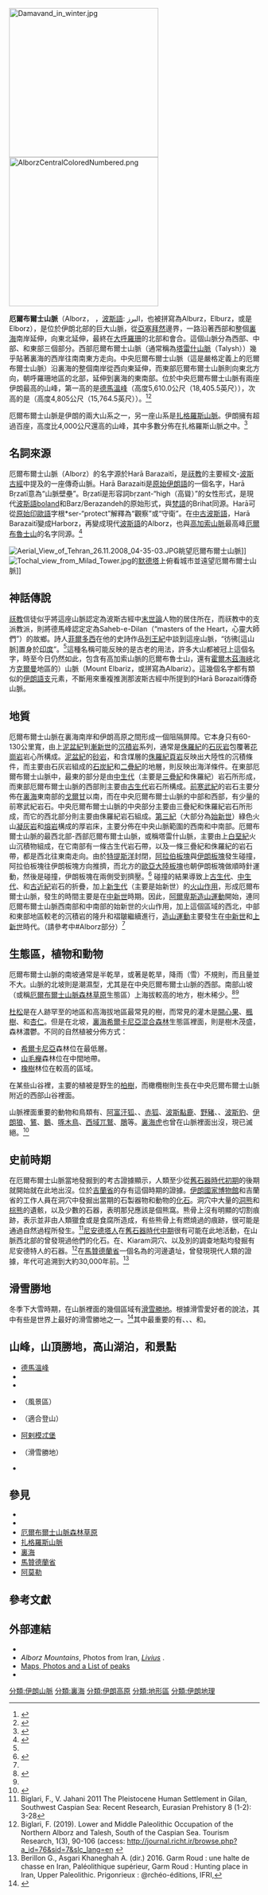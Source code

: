 {{Distinguish|厄尔布鲁士山}}
{{expand language|time=2017-07-23T14:45:50+00:00 }}
{{noteTA
|1=zh-hans:厄尔布尔士;zh-hk:厄爾布爾士;zh-tw:阿勒布爾茲;
|2=zh-cn:达马万德山;zh-hk:德馬溫峰;zh-tw:德馬溫峰;
}}

{{Infobox mountain range|name=厄爾布爾士山脈|photo=Almighty Damavand دماوند پوشیده ازبرف ازدوراهی معدن کمردشت - panoramio.jpg|photo_caption=位於厄爾布爾士山脈中的[[德馬峰|德馬峰]]，為伊朗最高峰|coordinates={{Coord|35|57|20|N|52|06|36|E|display=inline,title}}
}}
[[File:Damavand_in_winter.jpg|300px]]
[[File:AlborzCentralColoredNumbered.png|300px]]

'''厄爾布爾士山脈'''（Alborz，{{Audio|Alborz pronounce.ogg|listen}} {{lang-fa|البرز}}，[[波斯語|波斯語]]: البرز‎，也被拼寫為Alburz，Elburz，或是Elborz），是位於伊朗北部的巨大山脈，從[[亞塞拜然|亞塞拜然]]邊界，一路沿著西部和整個[[裏海|裏海]]南岸延伸，向東北延伸，最終在[[大呼羅珊|大呼羅珊]]的北部和{{link-en|阿拉達山脈|Aladagh Mountains}}會合。這個山脈分為西部、中部、和東部三個部分。西部厄爾布爾士山脈（通常稱為[[塔雷什山脈|塔雷什山脈]]（Talysh））幾乎貼著裏海的西岸往南南東方走向。中央厄爾布爾士山脈（這是嚴格定義上的厄爾布爾士山脈）沿裏海的整個南岸從西向東延伸，而東部厄爾布爾士山脈則向東北方向，朝呼羅珊地區的北部，延伸到裏海的東南部。位於中央厄爾布爾士山脈有兩座伊朗最高的山峰，第一高的是[[德馬溫峰|德馬溫峰]]（高度5,610.0公尺（18,405.5英尺）），次高的是{{le|阿朗峰|Alam-Kuh}}（高度4,805公尺（15,764.5英尺））。<ref name="geology">{{cite book|last= Bobek|first= Hans|date= |title= Elburz Mountains mountain range Iran|url= https://www.britannica.com/place/Elburz-Mountains|location= |publisher= Britannica|page= |isbn= |author-link= |access-date= 2021-06-07|archive-date= 2020-10-27|archive-url= https://web.archive.org/web/20201027103213/https://www.britannica.com/place/Elburz-Mountains|dead-url= no}}</ref><ref name="ALBORZ">{{cite web
 | url = https://iranicaonline.org/articles/alborz-geography
 | title = ALBORZ iii. Geography
 | publisher = ENCYCLOPÆDIA IRANICA
 | date = 
 | accessdate = 7 June 2021
 | archive-date = 2021-06-07
 | archive-url = https://web.archive.org/web/20210607092309/https://iranicaonline.org/articles/alborz-geography
 | dead-url = no
 }}</ref>

厄爾布爾士山脈是伊朗的兩大山系之一，另一座山系是[[扎格羅斯山脈|扎格羅斯山脈]]。伊朗擁有超過百座，高度比4,000公尺還高的山峰，其中多數分佈在扎格羅斯山脈之中。<ref>{{cite web
 | url = https://irandoostan.com/the-mountainous-iran/
 | title = The Mountainous Iran
 | publisher = Iran Doostan Tours Co.
 | date = 
 | accessdate = 7 June 2021
 | archive-date = 2021-06-07
 | archive-url = https://web.archive.org/web/20210607151019/https://irandoostan.com/the-mountainous-iran/
 | dead-url = no
 }}</ref>

==名詞來源==
厄爾布爾士山脈（Alborz）的名字源於Harā Barazaitī，是[[祆教|祆教]]的主要經文-[[波斯古經|波斯古經]]中提及的一座傳奇山脈。Harā Barazaiti是[[原始伊朗語|原始伊朗語]]的一個名字，Harā Bṛzatī意為“山脈壁壘”。Bṛzatī是形容詞bṛzant-“high（高聳）”的女性形式，是現代[[波斯語|波斯語]]boland和Barz/Berazandeh的原始形式，與[[梵語|梵語]]的Brihat同源。Harā可從[[原始印歐語|原始印歐語]]字根*ser-“protect”解釋為“觀察”或“守衛”。在[[中古波斯語|中古波斯語]]，Harā Barazaitī變成Harborz，再變成現代[[波斯語|波斯語]]的Alborz，也與[[高加索山脈|高加索山脈]]最高峰[[厄爾布魯士山|厄爾布魯士山]]的名字同源。<ref name="alborziranica">{{cite web|url=http://www.iranicaonline.org/articles/alborz-massif-iran|title=ALBORZ|author=electricpulp.com|publisher=|access-date=2020-02-18|archive-date=2019-09-03|archive-url=https://web.archive.org/web/20190903110757/http://www.iranicaonline.org/articles/alborz-massif-iran|dead-url=no}}</ref>

[[File:Aerial_View_of_Tehran_26.11.2008_04-35-03.JPG|thumb]]眺望厄爾布爾士山脈]]
[[File:Tochal_view_from_Milad_Tower.jpg|thumb]]的[[默德塔|默德塔]]上俯看城市並遠望厄爾布爾士山脈]]

==神話傳說==
[[祆教|祆教]]信徒似乎將這座山脈認定為波斯古經中[[末世論|末世論]]人物{{link-en|佩斯由堂|Peshyotan}}的居住所在，而祆教中的支派{{link-en|伊姆-伊-卡許農|Ilm-e-Kshnoom}}教派，則將德馬峰認定定為Saheb-e-Dilan（“masters of the Heart，心靈大師們”）的故鄉。詩人[[菲爾多西|菲爾多西]]在他的史詩作品[[列王紀_(伊朗)|列王紀]]中談到這座山脈，“彷彿[這山脈]置身於[[印度|印度]]”。<ref name="alborziranica"/>這種名稱可能反映的是古老的用法，許多大山都被冠上這個名字，時至今日仍然如此，包含有高加索山脈的厄爾布魯士山，還有[[霍爾木茲海峽|霍爾木茲海峽]]北方[[克爾曼省|克爾曼]]地區的{{link-en|埃爾巴里斯|Jebal Barez}}）山脈（Mount Elbariz，或拼寫為Albariz）。這幾個名字都有類似的[[伊朗語支|伊朗語支]]元素，不斷用來重複推測那波斯古經中所提到的Harā Bərəzaitī傳奇山脈。

==地質==
厄爾布爾士山脈在裏海南岸和伊朗高原之間形成一個阻隔屏障。它本身只有60-130公里寬，由上[[泥盆紀|泥盆紀]]到[[漸新世|漸新世]]的[[沉積岩|沉積岩]]系列，通常是[[侏羅紀|侏羅紀]]的[[石灰岩|石灰岩]]包覆著[[花崗岩|花崗岩]]岩心所構成。[[泥盆紀|泥盆紀]]的[[砂岩|砂岩]]，和含煤層的[[侏羅紀|侏羅紀]][[頁岩|頁岩]]反映出大陸性的沉積條件，而主要由石灰岩組成的[[石炭紀|石炭紀]]和[[二疊紀|二疊紀]]的地層，則反映出海洋條件。在東部厄爾布爾士山脈中，最東的部分是由[[中生代|中生代]]（主要是[[三疊紀|三疊紀]]和侏羅紀）岩石所形成，而東部厄爾布爾士山脈的西部則主要由[[古生代|古生代]]岩石所構成。[[前寒武紀|前寒武紀]]的岩石主要分佈在[[裏海|裏海]]東南部的[[戈爾甘|戈爾甘]]以南，而在中央厄爾布爾士山脈的中部和西部，有少量的前寒武紀岩石。中央厄爾布爾士山脈的中央部分主要由三疊紀和侏羅紀岩石所形成，而它的西北部分則主要由侏羅紀岩石組成。[[第三紀|第三紀]]（大部分為[[始新世|始新世]]）綠色火山[[凝灰岩|凝灰岩]]和[[熔岩|熔岩]]構成的厚岩床，主要分佈在中央山脈範圍的西南和中南部。厄爾布爾士山脈的最西北部-西部厄爾布爾士山脈，或稱塔雷什山脈，主要由上[[白堊紀|白堊紀]]火山沉積物組成，在它南部有一條古生代岩石帶，以及一條三疊紀和侏羅紀的岩石帶，都是西北往東南走向。由於[[特提斯洋|特提斯洋]]封閉，[[阿拉伯板塊|阿拉伯板塊]]與[[伊朗板塊|伊朗板塊]]發生碰撞，阿拉伯板塊往伊朗板塊方向推擠，而北方的[[歐亞大陸板塊|歐亞大陸板塊]]也朝伊朗板塊做順時針運動，然後是碰撞，伊朗板塊在兩側受到擠壓。<ref>{{cite web
 | url https://africa-arabia-plate.weebly.com/arabian-plate.html
 | title = THE ARABIAN PLATE
 | publisher = WEEBLY
 | date = 
 | accessdate = 7 June 2021
 }}</ref>
碰撞的結果導致上[[古生代|古生代]]、[[中生代|中生代]]、和[[古近紀|古近紀]]岩石的折疊，加上[[新生代|新生代]]（主要是始新世）的[[火山作用|火山作用]]，形成厄爾布爾士山脈，發生的時間主要是在[[中新世|中新世]]時期。因此，[[阿爾卑斯造山運動|阿爾卑斯造山運動]]開始，連同厄爾布爾士山脈西南部和中南部的始新世的火山作用，加上這個區域的西北，中部和東部地區較老的沉積岩的隆升和褶皺繼續進行，[[造山運動|造山運動]]主要發生在[[中新世|中新世]]和[[上新世|上新世]]時代。（請參考{{le|伊朗地質|Geology of Iran}}中#Alborz部分）<ref name="geology"/>

==生態區，植物和動物==
厄爾布爾士山脈的南坡通常是半乾旱，或著是乾旱，降雨（雪）不規則，而且量並不大。山脈的北坡則是潮濕型，尤其是在中央厄爾布爾士山脈的西部。南部山坡（或稱[[厄爾布爾士山脈森林草原|厄爾布爾士山脈森林草原]]生態區）上海拔較高的地方，樹木稀少。<ref>{{cite journal|last1= Foroozan|first1= Zeynab|last2= Grießinger|first2= Jussi|date= |title= 501 Years of Spring Precipitation History for the Semi-Arid Northern Iran Derived from Tree-Ring δ18O Data|url= https://www.mdpi.com/2073-4433/11/9/889|journal= MDPI|volume= |issue= |pages= |doi= 10.3390/atmos11090889|access-date= 7 June 2021|archive-date= 2021-06-07|archive-url= https://web.archive.org/web/20210607093210/https://www.mdpi.com/2073-4433/11/9/889|dead-url= no}}</ref><ref name="ALBORZ"/>

[[刺柏屬|杜松]]是在人跡罕至的地區和高海拔地區最常見的樹，而常見的灌木是[[開心果|開心果]]、[[楓屬|楓樹]]、和[[扁桃|杏仁]]。但是在北坡，[[裏海希爾卡尼亞混合森林|裏海希爾卡尼亞混合森林]]生態區裡面，則是樹木茂盛，森林濃鬱。不同的自然植被分佈方式：

*[[希爾卡尼亞|希爾卡尼亞]]森林位在最低層。
*[[山毛櫸屬|山毛櫸]]森林位在中間地帶。
*[[櫟屬|橡樹]]林位在較高的區域。

在某些山谷裡，主要的植被是野生的[[松柏門|柏樹]]，而橄欖樹則生長在中央厄爾布爾士山脈{{link-en|塞夫德·魯德河|Sefid Rud}}附近的西部山谷裡面。

山脈裡面重要的動物和鳥類有{{link-en|波斯野山羊|bezoar ibex}}、[[阿富汗狐|阿富汗狐]]、{{link-en|大耳沙狐|Rüppell's fox}}、[[赤狐|赤狐]]、[[波斯黇鹿|波斯黇鹿]]、[[野豬|野豬]]、{{link-en|敘利亞棕熊|Syrian brown bear}}、[[波斯豹|波斯豹]]、[[伊朗狼|伊朗狼]]、[[鵟屬|鵟]]、[[鵝|鵝]]、[[啄木鳥科|啄木鳥]]、[[西域兀鷲|西域兀鷲]]、[[鵰|鵰]]等。[[裏海虎|裏海虎]]也曾在山脈裡面出沒，現已滅絕。<ref>{{cite web
 | url = https://dinopedia.fandom.com/wiki/Caspian_tiger
 | title = Caspian tiger
 | publisher = Dinopedia
 | date = 
 | accessdate = 7 June 2021
 | archive-date = 2021-06-07
 | archive-url = https://web.archive.org/web/20210607092315/https://dinopedia.fandom.com/wiki/Caspian_tiger
 | dead-url = no
 }}</ref>

==史前時期==
在厄爾布爾士山脈當地發掘到的考古證據顯示，人類至少從[[舊石器時代初期|舊石器時代初期]]的後期就開始就在此地出沒。位於[[吉蘭省|吉蘭省]]的{{le|達班德洞穴|Darband Cave}}存有這個時期的證據。[[伊朗國家博物館|伊朗國家博物館]]和吉蘭省的工作人員在洞穴中發掘出當期的石製器物和動物的[[化石|化石]]。洞穴中大量的[[洞熊|洞熊]]和[[棕熊|棕熊]]的遺骸，以及少數的石器，表明那兒應該是個熊窩。熊骨上沒有明顯的切割痕跡，表示並非由人類獵食或是食腐所造成，有些熊骨上有燃燒過的痕跡，很可能是通過自然過程所發生。<ref>Biglari, F., V. Jahani 2011 The Pleistocene Human Settlement in Gilan, Southwest Caspian Sea: Recent Research, Eurasian Prehistory 8 (1-2): 3-28</ref>[[尼安德塔人|尼安德塔人]]在[[舊石器時代中期|舊石器時代中期]]很有可能在此地活動，在山脈西北部的{{le|阿茲克洞穴|Azykh Cave}}曾發現過他們的化石。在{{le|布茲爾洞穴|Buzeyir cave}}、Kiaram洞穴、以及別的調查地點均發掘有尼安德特人的石器。<ref>Biglari, F. (2019). Lower and Middle Paleolithic Occupation of the Northern Alborz and Talesh,
South of the Caspian Sea. Tourism Research, 1(3), 90-106 (access: http://journal.richt.ir/browse.php?a_id=76&sid=7&slc_lang=en {{Wayback|url=http://journal.richt.ir/browse.php?a_id=76&sid=7&slc_lang=en |date=20201010135222 }}</ref>在[[馬贊德蘭省|馬贊德蘭省]]一個名為{{le|Garm Rud|Garm Rud}}的河邊遺址，曾發現現代人類的證據，年代可追溯到大約30,000年前。<ref>Berillon G., Asgari Khaneghah A. (dir.) 2016. Garm Roud : une halte de chasse en Iran, Paléolithique supérieur, Garm Roud : Hunting place in Iran, Upper Paleolithic. Prigonrieux : @rchéo-éditions, IFRI,</ref>

==滑雪勝地==
冬季下大雪時期，在山脈裡面的幾個區域有[[滑雪場|滑雪勝地]]。根據滑雪愛好者的說法，其中有些是世界上最好的滑雪勝地之一。<ref>{{cite web|url=https://www.theguardian.com/travel/2008/feb/24/iran.skiing|title=Iran's biggest secret: the skiing's great|author=Dom Joly|work=the Guardian|access-date=2020-02-18|archive-date=2021-02-20|archive-url=https://web.archive.org/web/20210220104612/https://www.theguardian.com/travel/2008/feb/24/iran.skiing|dead-url=no}}</ref>其中最重要的有{{link-en|地辛|Dizin}}、{{link-en|顯夏克|Shemshak (ski resort)}}、{{link-en|妥恰|Tochal}}、和{{link-en|達本德薩滑雪勝地|Darbandsar Ski Resort}}。

==山峰，山頂勝地，高山湖泊，和景點==
{{div col|colwidth=25em}}
*[[德馬溫峰|德馬溫峰]]
*{{link-en|妥恰|Tochal}}
*{{link-en|妥恰綜合休閒遊樂區|Tochal Complex}}
*{{link-en|唐閣·薩瓦希峽谷|Tangeh Savashi}}（風景區）
*{{link-en|阿朗峰|Alam Kuh}}（適合登山）
*[[阿剌模忒堡|阿剌模忒堡]]
*{{link-en|地辛|Dizin}}（滑雪勝地）
*{{link-en|歐文湖|Ovan lake}}
{{div col end}}

==參見==
{{div col|colwidth=25em}}
*{{link-en|伊朗山脈清單|List of mountains in Iran}}
*{{link-en|伊朗四千公尺以上高峰列表|List of Iranian four-thousanders}}
*[[厄爾布爾士山脈森林草原|厄爾布爾士山脈森林草原]]
*[[扎格羅斯山脈|扎格羅斯山脈]]
*[[裏海|裏海]]
*[[馬贊德蘭省|馬贊德蘭省]]
*[[阿莫勒|阿莫勒]]
{{div col end}}
<!-- 檔案不存在 {{Central Alborz}} ，可從英文維基百科取得 -->

==參考文獻==
{{reflist|2}}

==外部連結==
{{Portal|Iran|Geography}}
*{{Commons category-inline|Alborz}}
* ''Alborz Mountains'', Photos from Iran, [https://www.livius.org/ei-er/elburz/elburz.html ''Livius''] {{Wayback|url=https://www.livius.org/ei-er/elburz/elburz.html |date=20121226212408 }}.
* [http://www.summitpost.org/show/mountain_link.pl/mountain_id/5145 Maps, Photos and a List of peaks] {{Wayback|url=http://www.summitpost.org/show/mountain_link.pl/mountain_id/5145 |date=20081012103637 }}
* {{APOD |date=3 May 2008 |title=Alborz Mountain Milky Way}}


{{伊朗高原山脈}}
{{Authority control}}

[[分類:伊朗山脈|分類:伊朗山脈]]
[[分類:裏海|分類:裏海]]
[[分類:伊朗高原|分類:伊朗高原]]
[[分類:地形區|分類:地形區]]
[[分類:伊朗地理|分類:伊朗地理]]